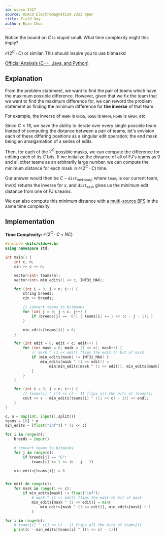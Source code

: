 ```yaml
---
id: usaco-1327
source: USACO Electromagnetism 2023 Open
title: Field Day
author: Ryan Chou
---
```


<Spoiler title="Hint 1">

Notice the bound on $C$ is *stupid* small.
What time complexity might this imply?

</Spoiler>

<Spoiler title="Answer to Hint 1">

$\mathcal{O}(2^C \cdot C)$ or similar.
This should inspire you to use bitmasks!

</Spoiler>

<Spoiler title="Solution">

[Official Analysis (C++, Java, and Python)](http://www.usaco.org/current/data/sol_prob2_electromagnetism_open23.html)

## Explanation

From the problem statement, we want to find the pair of teams which have the maximum possible difference. However, given that
we fix the team that we want to find the maximum difference for, we can reword the problem statement as finding the minimum difference
for **the inverse** of that team.

For example, the inverse of `HGHH` is `GHGG`, `GGGG` is `HHHH`, `HGHG` is `GHGH`, etc.

Since $C \leq 18$, we have the ability to iterate over every single possible team. Instead of computing the distance between a pair of teams,
let's envision each of these differing positions as a singular edit operation; the end mask being an amalgamation of a series of edits.

Then, for each of the $2^C$ possible masks, we can compute the difference for editing each of its $C$ bits. If we initialize the distance
of all of FJ's teams as $0$ and all other teams as an arbitrarily large number, we can compute the minimum distance for each mask in
$\mathcal{O}(2^C \cdot C)$ time.

Our answer would then be $C - \texttt{dist}_{\text{inv}(\texttt{team}_i)}$ where $\texttt{team}_i$ is our current team,
$\text{inv}(x)$ returns the inverse for $x$, and $\texttt{dist}_{\texttt{mask}}$ gives us the minimum edit distance from one of FJ's teams.

We can also compute this minimum distance with a [multi-source BFS](/electromagnetism/graph-traversal) in the same time complexity.

## Implementation

**Time Complexity:** $\mathcal{O}(2^C \cdot C + NC)$

<LanguageSection>
<CPPSection>

```cpp
#include <bits/stdc++.h>
using namespace std;

int main() {
	int c, n;
	cin >> c >> n;

	vector<int> teams(n);
	vector<int> min_edits(1 << c, INT32_MAX);

	for (int i = 0; i < n; i++) {
		string breeds;
		cin >> breeds;

		// convert teams to bitmasks
		for (int j = 0; j < c; j++) {
			if (breeds[j] == 'G') { teams[i] += 1 << (c - j - 1); }
		}

		min_edits[teams[i]] = 0;
	}

	for (int edit = 0; edit < c; edit++) {
		for (int mask = 0; mask < (1 << c); mask++) {
			// mask ^ (1 << edit) flips the edit-th bit of mask
			if (min_edits[mask] != INT32_MAX) {
				min_edits[mask ^ (1 << edit)] =
				    min(min_edits[mask ^ (1 << edit)], min_edits[mask] + 1);
			}
		}
	}

	for (int i = 0; i < n; i++) {
		// teams[i] ^ ((1 << c) - 1) flips all the bits of teams[i]
		cout << c - min_edits[teams[i] ^ ((1 << c) - 1)] << endl;
	}
}
```

</CPPSection>
<PySection>

```py
c, n = map(int, input().split())
teams = [0] * n
min_edits = [float("inf")] * (1 << c)

for i in range(n):
	breeds = input()

	# convert teams to bitmasks
	for j in range(c):
		if breeds[j] == "G":
			teams[i] += 1 << (c - j - 1)

	min_edits[teams[i]] = 0


for edit in range(c):
	for mask in range(1 << c):
		if min_edits[mask] != float("inf"):
			# mask ^ (1 << edit) flips the edit-th bit of mask
			min_edits[mask ^ (1 << edit)] = min(
				min_edits[mask ^ (1 << edit)], min_edits[mask] + 1
			)

for i in range(n):
	# teams[i] ^ ((1 << c) - 1) flips all the bits of teams[i]
	print(c - min_edits[teams[i] ^ ((1 << c) - 1)])
```

</PySection>
</LanguageSection>
</Spoiler>

